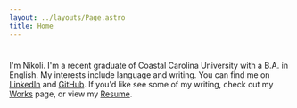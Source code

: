 ```yaml
---
layout: ../layouts/Page.astro
title: Home
---
```


#

I'm Nikoli. I'm a recent graduate of Coastal Carolina University with a
B.A. in English. My interests include language and writing. You can find
me on [LinkedIn](https://www.linkedin.com/in/nikoli-daigneault-2a450b217/)
and [GitHub](https://www.github.com/nikolidaig). If you'd like see some of
my writing, check out my [Works](/works) page, or view my [Resume](/resume).